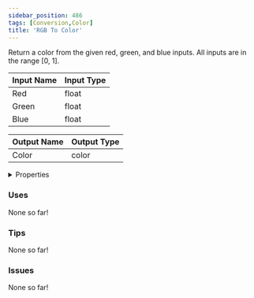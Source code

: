 ```yaml
---
sidebar_position: 486
tags: [Conversion,Color]
title: 'RGB To Color'
---
```


Return a color from the given red, green, and blue inputs. All inputs are in the range [0, 1].




<EsbSvg />

| Input Name | Input Type |
|-----------|-----------|
| Red | float |
| Green | float |
| Blue | float |

| Output Name | Output Type |
|-----------|-----------|
| Color | color |


<details>
  <summary>Properties</summary>
  <div>
    <div>
    <table>
      <thead>
        <tr>
          <th>Is beta required?</th>
          <th>❌</th>
        </tr>
        <tr>
          <th>Is this chip a trolling risk?</th>
          <th>❌</th>
        </tr>
        <tr>
          <th>Is this chip a role assignment risk?</th>
          <th>❌</th>
        </tr>
        <tr>
          <th>Chip UUID</th>
          <th>c38b908d-df40-4bd0-bf8b-38afe6cbe9e2</th>
        </tr>
      </thead>
    </table>
    </div>
  </div>
</details>

### Uses

None so far!

### Tips

None so far!

### Issues

None so far!